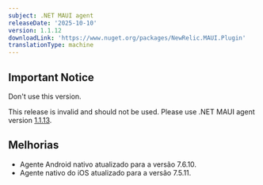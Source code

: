```yaml
---
subject: .NET MAUI agent
releaseDate: '2025-10-10'
version: 1.1.12
downloadLink: 'https://www.nuget.org/packages/NewRelic.MAUI.Plugin'
translationType: machine
---
```


## Important Notice

Don&apos;t use this version.

This release is invalid and should not be used. Please use .NET MAUI agent version [1.1.13](https://www.nuget.org/packages/NewRelic.MAUI.Plugin/1.1.13).

## Melhorias

* Agente Android nativo atualizado para a versão 7.6.10.
* Agente nativo do iOS atualizado para a versão 7.5.11.